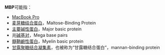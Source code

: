 '''MBP'''可能指：

* [[MacBook_Pro|MacBook Pro]]
* [[麦芽糖结合蛋白|麦芽糖结合蛋白]]，Maltose-Binding Protein
* [[主要碱性蛋白|主要碱性蛋白]]，Major basic protein
* 兆[[碱基对|碱基对]]，Mega base pairs 
* [[髓鞘鹼性蛋白|髓鞘鹼性蛋白]]，Myelin basic protein
* [[甘露聚糖结合凝集素|甘露聚糖结合凝集素]]，也被称为“甘露糖结合蛋白”，mannan-binding protein

{{disambig|Cat=三字拉丁字母缩写消歧义}}